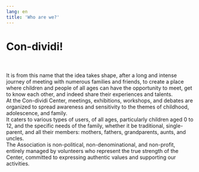 ```yaml
---
lang: en
title: 'Who are we?'
---
```


<h1 class="text-fucsia text-2xl text-center">Con-dividi!</h1> <br />
<br />
It is from this name that the idea takes shape, after a long and intense journey of meeting with numerous families and friends,
to create a place where children and people of all ages can have the opportunity to meet, get to know each other, and indeed
share their experiences and talents. <br />
At the Con-dividi Center, meetings, exhibitions, workshops, and debates are organized to spread awareness and
sensitivity to the themes of childhood, adolescence, and family.
<br />
It caters to various types of users, of all ages, particularly children aged 0 to 12, and the specific needs of the
family, whether it be traditional, single-parent, and all their members: mothers, fathers, grandparents, aunts, and
uncles. <br />
The Association is non-political, non-denominational, and non-profit, entirely managed by volunteers who represent the true
strength of the Center, committed to expressing authentic values and supporting our activities.

